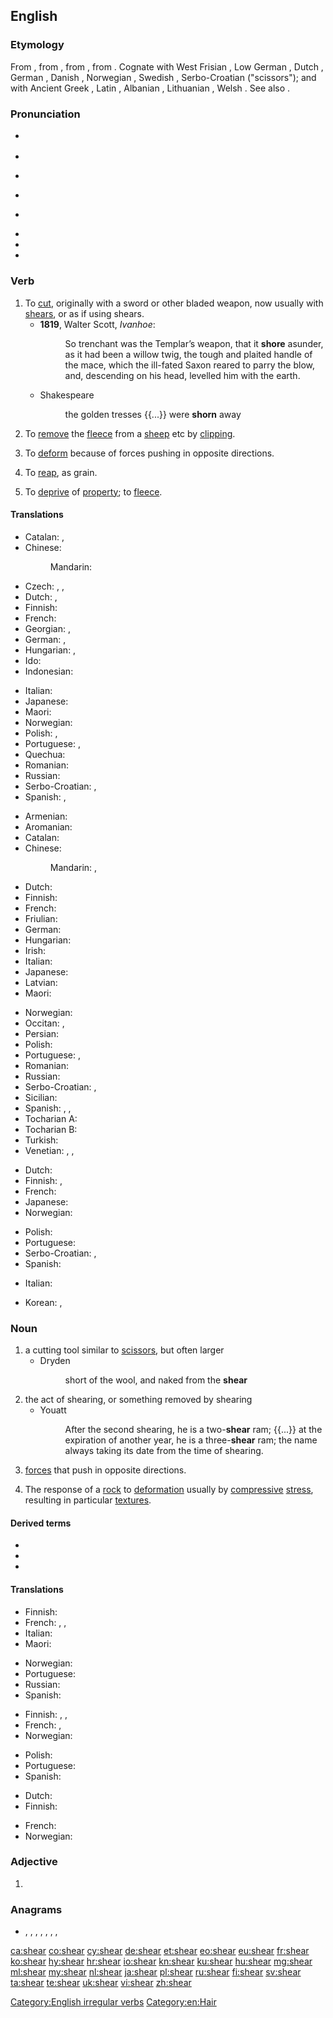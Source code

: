 ==English==
{{wikipedia}}

===Etymology===
{{PIE root|en|(s)ker}}
From {{etyl|enm|en}} {{m|enm|sheren}}, from {{etyl|ang|en}} {{m|ang|scieran}}, from {{etyl|gem-pro|en}} {{m|gem-pro|*skeraną}}, from {{etyl|ine-pro|en}} {{m|ine-pro|*(s)ker-||to cut}}. Cognate with West Frisian {{m|fy|skeare}}, Low German {{m|nds|scheren}}, Dutch {{m|nl|scheren}}, German {{m|de|scheren}}, Danish {{m|da|skære}}, Norwegian {{m|no|skjære}}, Swedish {{m|sv|skära}}, Serbo-Croatian {{m|sh|škare}} ("scissors"); and {{qualifier|from Indo-European}} with Ancient Greek {{m|grc|κείρω||I cut off}}, Latin {{m|la|caro||flesh}}, Albanian {{m|sq|harr||to cut, to mow}}, Lithuanian {{m|lt|skìrti||separate}}, Welsh {{m|cy|ysgar||separate}}. See also {{l|en|sharp}}.

===Pronunciation===
* {{a|UK}} {{IPA|/ʃɪə(ɹ)/|lang=en}}
* {{rhymes|ɪə(ɹ)|lang=en}}
* {{a|US}} {{IPA|/ʃiɹ/|lang=en}}
* {{rhymes|iɹ|lang=en}}
* {{a|[[near-square merger]]}} {{IPA|/ʃɛə/|lang=en}}
* {{rhymes|ɛː(ɹ)|lang=en}}
* {{audio|en-us-sheer.ogg|Audio (US)|lang=en}}
* {{homophones|lang=en|sheer}}

===Verb===
{{en-verb|shears|shearing|sheared|past2=shore|shorn|past_ptc2=sheared}}

# To [[cut]], originally with a sword or other bladed weapon, now usually with [[shears]], or as if using shears.
#* '''1819''', Walter Scott, ''Ivanhoe'':
#*: So trenchant was the Templar’s weapon, that it '''shore''' asunder, as it had been a willow twig, the tough and plaited handle of the mace, which the ill-fated Saxon reared to parry the blow, and, descending on his head, levelled him with the earth.
#* Shakespeare
#*: the golden tresses {{...}} were '''shorn''' away
# To [[remove]] the [[fleece]] from a [[sheep]] etc by [[clipping]].
# {{lb|en|physics}} To [[deform]] because of forces pushing in opposite directions.
# {{lb|en|Scotland}} To [[reap]], as grain.
#: {{rfquotek|Jamieson}}
# {{lb|en|figurative}} To [[deprive]] of [[property]]; to [[fleece]].

====Translations====
{{trans-top|to cut}}
* Catalan: {{t+|ca|esquilar}}, {{t+|ca|tondosar}}
* Chinese:
*: Mandarin: {{t+|cmn|切|tr=qiè|sc=Hani}}
* Czech: {{t+|cs|stříhat}}, {{t|cs|ostříhat}}, {{t|cs|ustřihnout}}
* Dutch: {{t+|nl|afsnijden}}, {{t+|nl|knippen}}
* Finnish: {{t+|fi|viiltää}}
* French: {{t+|fr|couper}}
* Georgian: {{t|ka|ჭრა|sc=Geor}}, {{t|ka|გაჭრა|sc=Geor}}
* German: {{t+|de|abschneiden}}, {{t+|de|schneiden}}
* Hungarian: {{t+|hu|vág}}, {{t+|hu|levág}}
* Ido: {{t+|io|cizagar}}
* Indonesian: {{t+|id|memotong}}
{{trans-mid}}
* Italian: {{t+|it|tagliare}}
* Japanese: {{t+|ja|切る|tr=きる, kiru}}
* Maori: {{t|mi|kutikuti}}
* Norwegian: {{t+|no|klippe}}
* Polish: {{t+|pl|ciąć}}, {{t+|pl|ścinać}}
* Portuguese: {{t+|pt|cortar}}, {{t+|pt|tosquiar}} {{qualifier|with shears}}
* Quechua: {{t|qu|rutuy}}
* Romanian: {{t+|ro|tunde}}
* Russian: {{t+|ru|ре́зать}}
* Serbo-Croatian: {{t|sh|исећи|sc=Cyrl}}, {{t+|sh|iseći}}
* Spanish: {{t+|es|cizallar}}, {{t+|es|cortar}}
{{trans-bottom}}

{{trans-top|to remove the fleece from a sheep}}
* Armenian: {{t+|hy|խուզել}}
* Aromanian: {{t|rup|tundu}}
* Catalan: {{t+|ca|tondre}}
* Chinese:
*: Mandarin: {{t+|cmn|剪斷|sc=Hani}}, {{t|cmn|剪断|tr=jiǎnduàn|sc=Hani}}
* Dutch: {{t+|nl|scheren}}
* Finnish: {{t+|fi|keritä}}
* French: {{t+|fr|tondre}}
* Friulian: {{t|fur|tosâ}}
* German: {{t+|de|scheren}}
* Hungarian: {{t+|hu|megnyír}}
* Irish: {{t|ga|lom}}
* Italian: {{t+|it|tosare}}
* Japanese: {{t+|ja|刈る|tr=かる, karu}}
* Latvian: {{t|lv|cirpt}}
* Maori: {{t|mi|kutikuti}}
{{trans-mid}}
* Norwegian: {{t+|no|klippe}}
* Occitan: {{t|oc|tónder}}, {{t|oc|tondre}}
* Persian: {{t+|fa|کوتاه کردن|tr=kutâh kardan}}
* Polish: {{t+|pl|strzyc}}
* Portuguese: {{t+|pt|tosar}}, {{t+|pt|tosquiar}}
* Romanian: {{t+|ro|tunde}}
* Russian: {{t+|ru|стричь}}
* Serbo-Croatian: {{t|sh|стригати|sc=Cyrl}}, {{t+|sh|strigati}}
* Sicilian: {{t+|scn|tùnniri}}
* Spanish: {{t+|es|esquilar}}, {{t+|es|tonsurar}}, {{t+|es|tundir}}
* Tocharian A: {{t|xto|wärk-}}
* Tocharian B: {{t|txb|wārk-}}
* Turkish: {{t+|tr|kırkmak}}
* Venetian: {{t|vec|toxar}}, {{t|vec|tondir}}, {{t|vec|tondar}}
{{trans-bottom}}

{{trans-top|to deform because of shearing forces}}
* Dutch: {{t+|nl|afschuiven}}
* Finnish: {{t+|fi|leikata}}, {{t|fi|leikkautua}}
* French: {{t+|fr|cisailler}}
* Japanese: {{t|ja|剪断|tr=せんだんする, sendan suru|alt=剪断する}}
* Norwegian: {{t+|no|klippe}}
{{trans-mid}}
* Polish: {{t+|pl|ścinać}}
* Portuguese: {{t|pt|cisalhar}}
* Serbo-Croatian: {{t|sh|извити|sc=Cyrl}}, {{t+|sh|izviti}}
* Spanish: {{t+|es|distorsionar}}
{{trans-bottom}}

{{checktrans-top}}
* Italian: {{t+check|it|spezzare}}
{{trans-mid}}
* Korean: {{t+check|ko|썰다|sc=Kore}}, {{t+check|ko|자르다|sc=Kore}}
{{trans-bottom}}

===Noun===
{{en-noun}}

# a cutting tool similar to [[scissors]], but often larger
#* Dryden
#*: short of the wool, and naked from the '''shear'''
# the act of shearing, or something removed by shearing
#* Youatt
#*: After the second shearing, he is a two-'''shear''' ram; {{...}} at the expiration of another year, he is a three-'''shear''' ram; the name always taking its date from the time of shearing.
# {{lb|en|physics}} [[forces]] that push in opposite directions.
# {{lb|en|geology}} The response of a [[rock]] to [[deformation]] usually by [[compressive]] [[stress]], resulting in particular [[texture]]s.

====Derived terms====
* {{l|en|megashear}}
* {{l|en|shearer}}
* {{l|en|wind shear}}

====Translations====
{{trans-top|a cutting tool similar to scissors}}
* Finnish: {{t+|fi|keritsimet|p}}
* French: {{t+|fr|cisailles|f-p}}, {{t+|fr|cisaille|f}}, {{t+|fr|tondeuse|f}}
* Italian: {{t|it|cesoia|f}}
* Maori: {{t|mi|kutikuti}}
{{trans-mid}}
* Norwegian: {{t|no|bøylesaks|c}}
* Portuguese: {{t|pt|tosquiadeira|f}}
* Russian: {{t+|ru|ножницы|p|sc=Cyrl}}
* Spanish: {{t+|es|cizalla|f}}
{{trans-bottom}}

{{trans-top|the act of shearing, or something removed by shearing}}
* Finnish: {{t+|fi|leikkaus}}, {{t+|fi|leike}}, {{t|fi|leikkuu}}
* French: {{t+|fr|tonte|f}}, {{t+|fr|tondaison|f}}
* Norwegian: {{t|no|klipp|m}}
{{trans-mid}}
* Polish: {{t+|pl|ścinanie|n}}
* Portuguese: {{t+|pt|poda}}
* Spanish: {{t+|es|cizallado}}
{{trans-bottom}}

{{trans-top|a force that produces a shearing strain}}
* Dutch: {{t|nl|afschuifkracht|m}}
* Finnish: {{t|fi|leikkausvoima}}
{{trans-mid}}
* French: {{t+|fr|cisaillement|m}}
* Norwegian: {{t|no|klipp|n}}
{{trans-bottom}}

===Adjective===
{{en-adj|?}}

# {{misspelling of|sheer|lang=en}}

===Anagrams===
* {{l|en|Asher}}, {{l|en|asher}}, {{l|en|earsh}}, {{l|en|hares}}, {{l|en|harse}}, {{l|en|hears}}, {{l|en|rheas}}, {{l|en|share}}

[[Category:English irregular verbs]]
[[Category:en:Hair]]

[[ca:shear]]
[[co:shear]]
[[cy:shear]]
[[de:shear]]
[[et:shear]]
[[eo:shear]]
[[eu:shear]]
[[fr:shear]]
[[ko:shear]]
[[hy:shear]]
[[hr:shear]]
[[io:shear]]
[[kn:shear]]
[[ku:shear]]
[[hu:shear]]
[[mg:shear]]
[[ml:shear]]
[[my:shear]]
[[nl:shear]]
[[ja:shear]]
[[pl:shear]]
[[ru:shear]]
[[fi:shear]]
[[sv:shear]]
[[ta:shear]]
[[te:shear]]
[[uk:shear]]
[[vi:shear]]
[[zh:shear]]